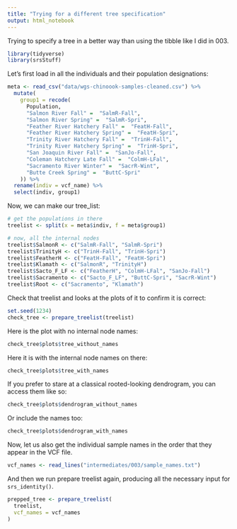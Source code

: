 ```yaml
---
title: "Trying for a different tree specification"
output: html_notebook
---
```


Trying to specify a tree in a better way than using the tibble
like I did in 003.
```r
library(tidyverse)
library(srsStuff)
```

Let's first load in all the individuals and their population designations:
```r
meta <- read_csv("data/wgs-chinoook-samples-cleaned.csv") %>%
  mutate(
    group1 = recode(
      Population,
      "Salmon River Fall" =  "SalmR-Fall",
      "Salmon River Spring" =  "SalmR-Spri",
      "Feather River Hatchery Fall" =  "FeatH-Fall",
      "Feather River Hatchery Spring" =  "FeatH-Spri",
      "Trinity River Hatchery Fall" =  "TrinH-Fall",
      "Trinity River Hatchery Spring" =  "TrinH-Spri",
      "San Joaquin River Fall" =  "SanJo-Fall",
      "Coleman Hatchery Late Fall" =  "ColmH-LFal",
      "Sacramento River Winter" =  "SacrR-Wint",
      "Butte Creek Spring" =  "ButtC-Spri"
    )) %>%
  rename(indiv = vcf_name) %>%
  select(indiv, group1)
```
Now, we can make our tree_list:
```r
# get the populations in there
treelist <- split(x = meta$indiv, f = meta$group1)

# now, all the internal nodes
treelist$SalmonR <- c("SalmR-Fall", "SalmR-Spri")
treelist$TrinityH <- c("TrinH-Fall", "TrinH-Spri")
treelist$FeatherH <- c("FeatH-Fall", "FeatH-Spri")
treelist$Klamath <- c("SalmonR", "TrinityH")
treelist$Sacto_F_LF <- c("FeatherH", "ColmH-LFal", "SanJo-Fall")
treelist$Sacramento <- c("Sacto_F_LF", "ButtC-Spri", "SacrR-Wint")
treelist$Root <- c("Sacramento", "Klamath")

```

Check that treelist and looks at the plots of it to confirm it is correct:
```r
set.seed(1234)
check_tree <- prepare_treelist(treelist)
```

Here is the plot with no internal node names:
```r
check_tree$plots$tree_without_names
```

Here it is with the internal node names on there:
```r
check_tree$plots$tree_with_names
```

If you prefer to stare at a classical rooted-looking dendrogram, you can access
them like so:
```r
check_tree$plots$dendrogram_without_names
```
Or include the names too:
```r
check_tree$plots$dendrogram_with_names
```

Now, let us also get the individual sample names in the order that they appear
in the VCF file.
```r
vcf_names <- read_lines("intermediates/003/sample_names.txt")
```

And then we run prepare treelist again, producing all the necessary input
for `srs_identity()`.
```r
prepped_tree <- prepare_treelist(
  treelist,
  vcf_names = vcf_names
)
```

